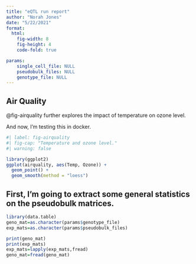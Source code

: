 ```yaml
---
title: "eQTL run report"
author: "Norah Jones"
date: "5/22/2021"
format: 
  html:
    fig-width: 8
    fig-height: 4
    code-fold: true

params: 
    single_cell_file: NULL 
    pseudobulk_files: NULL
    genotype_file: NULL 
---
```


## Air Quality

@fig-airquality further explores the impact of temperature on ozone level.

And now, I'm testing this in docker.

```r
#| label: fig-airquality
#| fig-cap: "Temperature and ozone level."
#| warning: false

library(ggplot2)
ggplot(airquality, aes(Temp, Ozone)) + 
  geom_point() + 
  geom_smooth(method = "loess")
```

## First, I'm going to extract some general statistics on the pseudobulk matrices. 

```r
library(data.table)
geno_mat=as.character(params$genotype_file)
exp_mats=as.character(params$pseudobulk_files)

print(geno_mat)
print(exp_mats)
exp_mats=lapply(exp_mats,fread)
geno_mat=fread(geno_mat)
```